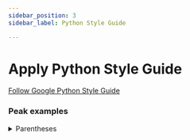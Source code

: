 ```yaml
---
sidebar_position: 3
sidebar_label: Python Style Guide

---
```


# Apply Python Style Guide 
[Follow Google Python Style Guide](https://google.github.io/styleguide/pyguide.html)

### Peak examples

<details>
  <summary>Parentheses</summary>
  <div>
    <pre><code>
    {`Yes: if foo:
         bar()
     while x:
         x = bar()
     if x and y:
         bar()
     if not x:
         bar()
     # For a 1 item tuple the ()s are more visually obvious than the comma.
     onesie = (foo,)
     return foo
     return spam, beans
     return (spam, beans)
     for (x, y) in dict.items(): ...`}
    </code></pre>
    <br />
    <pre><code>
    {`No:  if (x):
         bar()
     if not(x):
         bar()
     return (foo)
    `}
    </code></pre>
  </div>
</details>